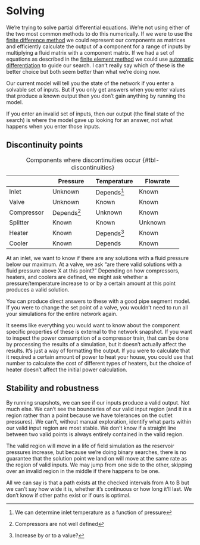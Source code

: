 # Solving {#sec-solving}

We're trying to solve partial differential equations. We're not using either of the two most common methods to do this numerically. If we were to use the [finite difference method](https://en.wikipedia.org/wiki/Finite_difference_method) we could represent our components as matrices and efficiently calculate the output of a component for a range of inputs by multiplying a fluid matrix with a component matrix. If we had a set of equations as described in the [finite element method](https://en.wikipedia.org/wiki/Finite_element_method) we could use [automatic differentiation](https://www.youtube.com/watch?v=vAp6nUMrKYg) to guide our search. I can't really say which of these is the better choice but both seem better than what we're doing now.

Our current model will tell you the state of the network if you enter a solvable set of inputs. But if you only get answers when you enter values that produce a known output then you don't gain anything by running the model.

If you enter an invalid set of inputs, then our output (the final state of the search) is where the model gave up looking for an answer, not what happens when you enter those inputs.

## Discontinuity points

| | Pressure | Temperature | Flowrate |
| - | - | - | - |
| Inlet | Unknown | Depends^[We can determine inlet temperature as a function of pressure] | Known |
| Valve | Unknown | Known | Known |
| Compressor | Depends^[Compressors are not well defined] | Unknown | Known |
| Splitter | Known | Known | Unknown |
| Heater | Known | Depends^[Increase by or to a value?] | Known |
| Cooler | Known | Depends | Known |

: Components where discontinuities occur {#tbl-discontinuities}

At an inlet, we want to know if there are any solutions with a fluid pressure below our maximum. At a valve, we ask "are there valid solutions with a fluid pressure above X at this point?" Depending on how compressors, heaters, and coolers are defined, we might ask whether a pressure/temperature increase to or by a certain amount at this point produces a valid solution.

You can produce direct answers to these with a good pipe segment model. If you were to change the set point of a valve, you wouldn't need to run all your simulations for the entire network again.

It seems like everything you would want to know about the component specific properties of these is external to the network snapshot. If you want to inspect the power consumption of a compressor train, that can be done by processing the results of a simulation, but it doesn't actually affect the results. It's just a way of formatting the output. If you were to calculate that it required a certain amount of power to heat your house, you could use that number to calculate the cost of different types of heaters, but the choice of heater doesn't affect the initial power calculation.

## Stability and robustness

By running snapshots, we can see if our inputs produce a valid output. Not much else. We can't see the boundaries of our valid input region (and it *is* a region rather than a point because we have tolerances on the outlet pressures). We can't, without manual exploration, identify what parts within our valid input region are most stable. We don't know if a straight line between two valid points is always entirely contained in the valid region.

The valid region will move in a life of field simulation as the reservoir pressures increase, but because we're doing binary searches, there is no guarantee that the solution point we land on will move at the same rate as the region of valid inputs. We may jump from one side to the other, skipping over an invalid region in the middle if there happens to be one.

All we can say is that a path exists at the checked intervals from A to B but we can't say how wide it is, whether it's continuous or how long it'll last. We don't know if other paths exist or if ours is optimal.